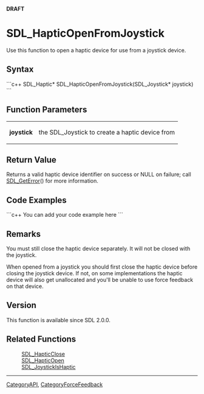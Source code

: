 <!-- pragma section-numbers off -->
<!-- pragma camelcase off -->
'''DRAFT'''

= SDL_HapticOpenFromJoystick =
Use this function to open a haptic device for use from a joystick device.


== Syntax ==
```c++
SDL_Haptic* SDL_HapticOpenFromJoystick(SDL_Joystick* joystick)
```

== Function Parameters ==
{|
|'''joystick'''
|the SDL_Joystick to create a haptic device from
|}

== Return Value ==
Returns a valid haptic device identifier on success or NULL on failure; call [[SDL_GetError]]() for more information.

== Code Examples ==
```c++
You can add your code example here
```

== Remarks ==
You must still close the haptic device separately. It will not be closed with the joystick.

When opened from a joystick you should first close the haptic device before closing the joystick device. If not, on some implementations the haptic device will also get unallocated and you'll be unable to use force feedback on that device.

== Version ==
This function is available since SDL 2.0.0.

== Related Functions ==
:[[SDL_HapticClose]]
:[[SDL_HapticOpen]]
:[[SDL_JoystickIsHaptic]]

----
[[CategoryAPI]], [[CategoryForceFeedback]]
